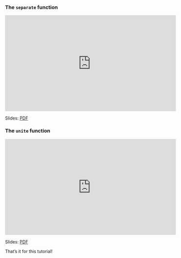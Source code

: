 ### The `separate` function

<iframe width="560" height="315" src="https://www.youtube.com/embed/uqiqEnRKfFg?rel=0" frameborder="0" allowfullscreen></iframe>

Slides: [PDF](https://drive.google.com/file/d/17SOza86ASc-ioFA6_vmFeUj_HGWv_B7t)

<!--
TODO:
Add exercises
-->

### The `unite` function

<iframe width="560" height="315" src="https://www.youtube.com/embed/izCk8NBycmo?rel=0" frameborder="0" allowfullscreen></iframe>

Slides: [PDF](https://drive.google.com/file/d/1En-4bj2Vh74wdkPbdRmXSSS5K0UQNFGK)


That's it for this tutorial!

<!--
TODO:
Add exercises
-->

<!--
TODO:
- joins: inner, left, right, full outer
-->
